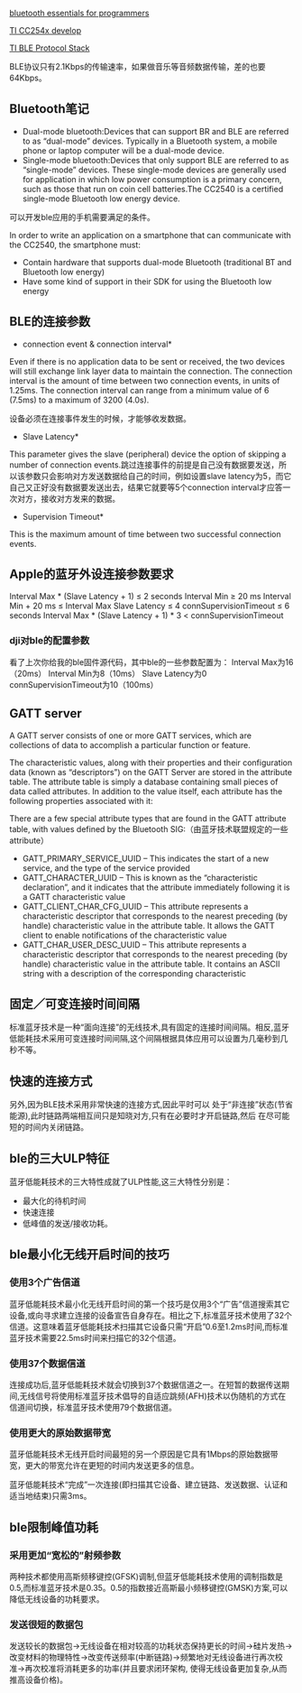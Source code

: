 [[bluetooth essentials for programmers]]

[[TI CC254x develop]]

[[TI BLE Protocol Stack]]

BLE协议只有2.1Kbps的传输速率，如果做音乐等音频数据传输，差的也要64Kbps。

== Bluetooth笔记 ==

* Dual-mode bluetooth:Devices that can support BR and BLE are referred to as “dual-mode” devices. Typically in a Bluetooth system, a mobile phone or laptop computer will be a dual-mode device. 
* Single-mode bluetooth:Devices that only support BLE are referred to as “single-mode” devices. These single-mode devices are generally used for application in which low power consumption is a primary concern, such as those that run on coin cell batteries.The CC2540 is a certified single-mode Bluetooth low energy  device. 

可以开发ble应用的手机需要满足的条件。

In order to write an application on a smartphone that can communicate with the CC2540, the smartphone must:
* Contain hardware that supports dual-mode Bluetooth (traditional BT and Bluetooth low energy)
* Have some kind of support in their SDK for using the Bluetooth low energy

== BLE的连接参数 ==
*connection event & connection interval*

Even if there is no application data to be sent or received, the two devices will still exchange link layer data to maintain the connection. The connection interval is the amount of time between two connection events, in units of 1.25ms. The connection interval can range from a minimum value of 6 (7.5ms) to a maximum of 3200 (4.0s).

设备必须在连接事件发生的时候，才能够收发数据。

*Slave Latency*

This parameter gives the slave (peripheral) device the option of skipping a number of connection events.跳过连接事件的前提是自己没有数据要发送，所以该参数只会影响对方发送数据给自己的时间，例如设置slave latency为5，而它自己又正好没有数据要发送出去，结果它就要等5个connection interval才应答一次对方，接收对方发来的数据。

*Supervision Timeout*

This is the maximum amount of time between two successful connection events. 

== Apple的蓝牙外设连接参数要求 ==
Interval Max * (Slave Latency + 1) ≤ 2 seconds
Interval Min ≥ 20 ms
Interval Min + 20 ms ≤ Interval Max 
Slave Latency ≤ 4
connSupervisionTimeout ≤ 6 seconds
Interval Max * (Slave Latency + 1) * 3 < connSupervisionTimeout

=== dji对ble的配置参数 ===
看了上次你给我的ble固件源代码，其中ble的一些参数配置为：
Interval Max为16（20ms）
Interval Min为8（10ms）
Slave Latency为0
connSupervisionTimeout为10（100ms）

== GATT server ==
A GATT server consists of one or more GATT services, which are collections of data to accomplish a particular function or feature.

The characteristic values, along with their properties and their configuration data (known as “descriptors”) on the GATT Server are stored in the attribute table. The attribute table is simply a database containing small pieces of data called attributes. In addition to the value itself, each attribute has the following properties associated with it:

There are a few special attribute types that are found in the GATT attribute table, with values defined by the Bluetooth SIG:（由蓝牙技术联盟规定的一些attribute）

* GATT_PRIMARY_SERVICE_UUID – This indicates the start of a new service, and the type of the service provided
* GATT_CHARACTER_UUID – This is known as the “characteristic declaration”, and it indicates that the attribute immediately following it is a GATT characteristic value
* GATT_CLIENT_CHAR_CFG_UUID – This attribute represents a characteristic descriptor that corresponds to the nearest preceding (by handle) characteristic value in the attribute table. It allows the GATT client to enable notifications of the characteristic value
* GATT_CHAR_USER_DESC_UUID – This attribute represents a characteristic descriptor that corresponds to the nearest preceding (by handle) characteristic value in the attribute table. It contains an ASCII string with a description of the corresponding characteristic

== 固定／可变连接时间间隔 ==
标准蓝牙技术是一种“面向连接”的无线技术,具有固定的连接时间间隔。相反,蓝牙低能耗技术采用可变连接时间间隔,这个间隔根据具体应用可以设置为几毫秒到几秒不等。

== 快速的连接方式 ==
另外,因为BLE技术采用非常快速的连接方式,因此平时可以 处于“非连接”状态(节省能源),此时链路两端相互间只是知晓对方,只有在必要时才开启链路,然后 在尽可能短的时间内关闭链路。

== ble的三大ULP特征 ==
蓝牙低能耗技术的三大特性成就了ULP性能,这三大特性分别是：
* 最大化的待机时间
* 快速连接
* 低峰值的发送/接收功耗。

== ble最小化无线开启时间的技巧 ==
=== 使用3个广告信道 ===
蓝牙低能耗技术最小化无线开启时间的第一个技巧是仅用3个“广告”信道搜索其它设备,或向寻求建立连接的设备宣告自身存在。相比之下,标准蓝牙技术使用了32个信道。这意味着蓝牙低能耗技术扫描其它设备只需“开启”0.6至1.2ms时间,而标准蓝牙技术需要22.5ms时间来扫描它的32个信道。

=== 使用37个数据信道 ===
连接成功后,蓝牙低能耗技术就会切换到37个数据信道之一。在短暂的数据传送期间,无线信号将使用标准蓝牙技术倡导的自适应跳频(AFH)技术以伪随机的方式在信道间切换，标准蓝牙技术使用79个数据信道。

=== 使用更大的原始数据带宽 ===
蓝牙低能耗技术无线开启时间最短的另一个原因是它具有1Mbps的原始数据带宽，更大的带宽允许在更短的时间内发送更多的信息。

蓝牙低能耗技术“完成”一次连接(即扫描其它设备、建立链路、发送数据、认证和适当地结束)只需3ms。

== ble限制峰值功耗 ==
=== 采用更加“宽松的”射频参数 ===
两种技术都使用高斯频移键控(GFSK)调制,但蓝牙低能耗技术使用的调制指数是0.5,而标准蓝牙技术是0.35。0.5的指数接近高斯最小频移键控(GMSK)方案,可以降低无线设备的功耗要求。

=== 发送很短的数据包 ===
发送较长的数据包->无线设备在相对较高的功耗状态保持更长的时间->硅片发热->改变材料的物理特性->改变传送频率(中断链路)->频繁地对无线设备进行再次校准->再次校准将消耗更多的功率(并且要求闭环架构, 使得无线设备更加复杂,从而推高设备价格)。
